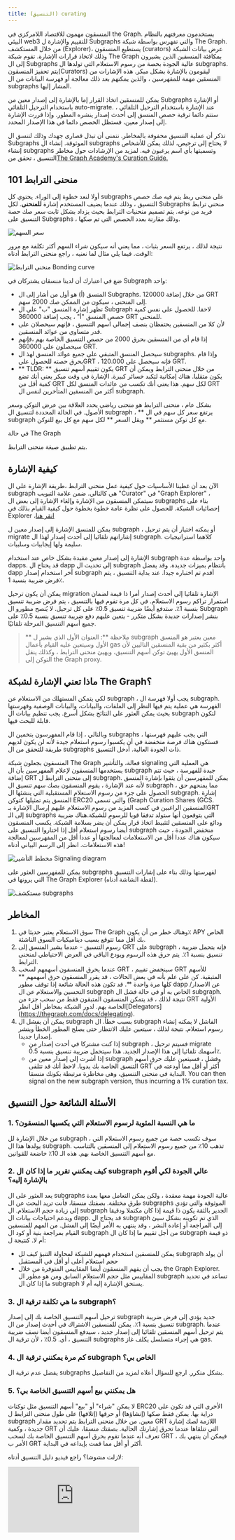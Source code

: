 ```yaml
---
title: (التنسيق) curating
---
```


المنسقون مهمون للاقتصاد اللامركزي في the Graph. يستخدمون معرفتهم بالنظام البيئي web3 للتقييم والإشارة ل Subgraphs والتي تفهرس بواسطة شبكة The Graph. من خلال المستكشف (Explorer)، يستطيع المنسقون (curators) عرض بيانات الشبكة وذلك لاتخاذ قرارات الإشارة. تقوم شبكة The Graph بمكافئة المنسقين الذين يشيرون إلى ال Subgraphs عالية الجودة بحصة من رسوم الاستعلام التي تولدها ال subgraphs. يتم تحفيز المنسقون(Curators) ليقومون بالإشارة بشكل مبكر. هذه الإشارات من المنسقين مهمة للمفهرسين ، والذين يمكنهم بعد ذلك معالجة أو فهرسة البيانات من ال subgraphs المشار إليها.

يمكن للمنسقين اتخاذ القرار إما بالإشارة إلى إصدار معين من Subgraphs أو الإشارة باستخدام الترحيل التلقائي auto-migrate. عند الإشارة باستخدام الترحيل التلقائي ، ستتم دائما ترقية حصص المنسق إلى أحدث إصدار ينشره المطور. وإذا قررت الإشارة إلى إصدار معين، فستظل الحصص دائما في هذا الإصدار المحدد.

تذكر أن عملية التنسيق محفوفة بالمخاطر. نتمنى أن تبذل قصارى جهدك وذلك لتنسق ال Subgraphs الموثوقة. إنشاء ال subgraphs لا يحتاج إلى ترخيص، لذلك يمكن للأشخاص إنشاء subgraphs وتسميتها بأي اسم يرغبون فيه. لمزيد من الإرشادات حول مخاطر التنسيق ، تحقق من[The Graph Academy's Curation Guide.](https://thegraph.academy/curators/)

## منحنى الترابط 101

أولا لنعد خطوة إلى الوراء. يحتوي كل subgraphs على منحنى ربط يتم فيه صك حصص التنسيق ، وذلك عندما يضيف المستخدم إشارة **للمنحنى**. لكل Subgraphs منحنى ترابط فريد من نوعه. يتم تصميم منحنيات الترابط بحيث يزداد بشكل ثابت سعر صك حصة التنسيق على Subgraphs ، وذلك مقارنة بعدد الحصص التي تم صكها.

![سعر السهم](/img/price-per-share.png)

نتيجة لذلك ، يرتفع السعر بثبات ، مما يعني أنه سيكون شراء السهم أكثر تكلفة مع مرور الوقت. فيما يلي مثال لما نعنيه ، راجع منحنى الترابط أدناه:

![منحنى الترابط Bonding curve](/img/bonding-curve.png)

ضع في اعتبارك أن لدينا منسقان يشتركان في Subgraph واحد:

- المنسق (أ) هو أول من أشار إلى ال Subgraphs. من خلال إضافة 120000 GRT إلى المنحنى ، سيكون من الممكن صك 2000 سهم.
- تظهر إشارة المنسق "ب" على ال Subgraph لاحقا. للحصول على نفس كمية حصص المنسق "أ" ، يجب إضافة 360000 GRT للمنحنى.
- لأن كلا من المنسقين يحتفظان بنصف إجمالي اسهم التنسيق ، فإنهم سيحصلان على قدر متساوي من عوائد المنسقين.
- إذا قام أي من المنسقين بحرق 2000 من حصص التنسيق الخاصة بهم ،فإنهم سيحصلون على 360000 GRT.
- سيحصل المنسق المتبقي على جميع عوائد المنسق لهذ ال subgraphs. وإذا قام بحرق حصته للحصول علىGRT ، فإنه سيحصل على 120.000 GRT.
- ** TLDR: ** يكون تقييم أسهم تنسيق GRT من خلال منحنى الترابط ويمكن أن يكون متقلبا. هناك إمكانية لتكبد خسائر كبيرة. الإشارة في وقت مبكر يعني أنك تضع كمية أقل من GRT لكل سهم. هذا يعني أنك تكسب من عائدات المنسق لكل GRT أكثر من المنسقين المتأخرين لنفس ال subgraph.

بشكل عام ، منحنى الترابط هو منحنى رياضي يحدد العلاقة بين عرض التوكن وسعر الأصول. في الحالة المحددة لتنسيق ال subgraph ، ** يرتفع سعر كل سهم في ال subgraph مع كل توكن مستثمر ** ويقل السعر \*\* لكل سهم مع كل بيع للتوكن.

في حالة The Graph

يتم تطبيق صيغة منحنى الترابط.

## كيفية الإشارة

الآن بعد أن غطينا الأساسيات حول كيفية عمل منحنى الترابط ،طريقة الإشارة على ال subgraph هي كالتالي. ضمن علامة التبويب "Curator" في "Graph Explorer" ، سيتمكن المنسقون من الإشارة وإلغاء الإشارة إلى بعض ال subgraphs بناء على إحصائيات الشبكة. للحصول على نظرة عامة خطوة بخطوة حول كيفية القيام بذلك في Explorer ،[انقر هنا](https://thegraph.com/docs/explorer)

يمكن للمنسق الإشارة إلى إصدار معين ل subgraph ، أو يمكنه اختيار أن يتم ترحيل migrate إشاراتهم تلقائيا إلى أحدث إصدار لهذا ال subgraph. كلاهما استراتيجيات سليمة ولها إيجابيات وسلبيات.

الإشارة إلى إصدار معين مفيدة بشكل خاص عند استخدام subgraph واحد بواسطة عدة dapps. قد يحتاج ال dapp إلى تحديث ال subgraph بانتظام بميزات جديدة. وقد يفضل dapp آخر استخدام إصدار subgraph أقدم تم اختباره جيدا. عند بداية التنسيق ، يتم فرض ضريبة بنسبة 1٪.

يمكن أن يكون ترحيل migration الإشارة تلقائيا إلى أحدث إصدار أمرا ذا قيمة لضمان استمرار تراكم رسوم الاستعلام. في كل مرة تقوم فيها بالتنسيق ، يتم فرض ضريبة تنسيق بنسبة 1٪. ستدفع أيضًا ضريبة تنسيق 0.5٪ على كل ترحيل. لا يُنصح مطورو ال Subgraph بنشر إصدارات جديدة بشكل متكرر - يتعين عليهم دفع ضريبة تنسيق بنسبة 0.5٪ على جميع أسهم التنسيق المرحلة تلقائيًا.

> ** ملاحظة **: العنوان الأول الذي يشير ل subgraph معين يعتبر هو المنسق الأول وسيتعين عليه القيام بأعمال gas أكثر بكثير من بقية المنسقين التاليين لأن المنسق الأول يهيئ توكن أسهم التنسيق، ويهيئ منحنى الترابط ، وكذلك ينقل التوكن إلى the Graph proxy.

## ماذا تعني الإشارة لشبكة The Graph؟

لكي يتمكن المستهلك من الاستعلام عن subgraph ، يجب أولا فهرسة ال subgraph. الفهرسة هي عملية يتم فيها النظر إلى الملفات، والبيانات، والبيانات الوصفية وفهرستها بحيث يمكن العثور على النتائج بشكل أسرع. يجب تنظيم بيانات ال subgraph لتكون قابلة للبحث فيها.

وبالتالي ، إذا قام المفهرسون بتخمين ال subgraphs التي يجب عليهم فهرستها ، فستكون هناك فرصة منخفضة في أن يكسبوا رسوم استعلام جيدة لأنه لن يكون لديهم طريقة للتحقق من ال subgraphs ذات الجودة العالية. أدخل التنسيق.

المنسقون بجعلون شبكة The Graph فعالة، والتأشير signaling هي العملية التي يستخدمها المنسقون لإعلام المفهرسين بأن ال subgraph جيدة للفهرسة ، حيث تتم إضافة GRT إلى منحنى الترابط ل subgraph. يمكن للمفهرسين أن يثقوا بإشارة المنسق لأنه عند الإشارة ، يقوم المنسقون بصك سهم تنسيق ال subgraph ، مما يمنحهم حق الحصول على جزء من رسوم الاستعلام المستقبلية التي ينشئها ال subgraph. إشارة المنسق يتم تمثيلها كتوكن ERC20 والتي تسمى (Graph Curation Shares (GCS. المنسقين الراغبين في كسب المزيد من رسوم الاستعلام عليهم إرسال الإشارة بـGRT إلى الـ subgraphs التي يتوقعون أنها ستولد تدفقا قويا للرسوم للشبكة.هناك ضريبة ودائع على المنسقين لتثبيط اتخاذ قرار يمكن أن يضر بسلامة الشبكة. يكسب المنسقون أيضا رسوم استعلام أقل إذا اختاروا التنسيق على subgraph منخفض الجودة ، حيث سيكون هناك عددا أقل من الاستعلامات لمعالجتها أو عددا أقل من المفهرسين لمعالجة هذه الاستعلامات. انظر إلى الرسم البياني أدناه!

![مخطط التأشير Signaling diagram](/img/curator-signaling.png)

يمكن للمفهرسين العثور على subgraphs لفهرستها وذلك بناء على إشارات التنسيق التي يرونها في The Graph Explorer (لقطة الشاشة أدناه).

![مستكشف subgraphs](/img/explorer-subgraphs.png)

## المخاطر

1. سوق الاستعلام يعتبر حديثا في The Graph وهناك خطر من أن يكون٪ APY الخاص بك أقل مما تتوقع بسبب ديناميكيات السوق الناشئة.
2. رسوم التنسيق - عندما يشير المنسق إلى GRT على subgraph ، فإنه يتحمل ضريبة تنسيق بنسبة 1٪. يتم حرق هذه الرسوم ويودع الباقي في العرض الاحتياطي لمنحنى الترابط.
3. عندما يحرق المنسقون أسهمهم لسحب GRT ، سينخفض تقييم GRT للأسهم المتبقية. كن على علم بأنه في بعض الحالات ، قد يقرر المنسقون حرق أسهمهم ** كلها مرة واحدة **. قد تكون هذه الحالة شائعة إذا توقف مطور dapp عن الاصدار/ التحسين والاستعلام عن ال subgraph الخاص به أو في حالة فشل ال subgraph. نتيجة لذلك ، قد يتمكن المنسقون المتبقون فقط من سحب جزء من GRT الأولية الخاصة بهم. لدور الشبكة بمخاطر أقل انظر\[Delegators\] (https://thegraph.com/docs/delegating).
4. يمكن أن يفشل ال subgraph بسبب خطأ. ال subgraph الفاشل لا يمكنه إنشاء رسوم استعلام. نتيجة لذلك ، سيتعين عليك الانتظار حتى يصلح المطور الخطأ وينشر إصدارا جديدا.
   - إذا كنت مشتركا في أحدث إصدار من subgraph ، فسيتم ترحيل migrate أسهمك تلقائيا إلى هذا الإصدار الجديد. هذا سيتحمل ضريبة تنسيق بنسبة 0.5٪.
   - إذا أشرت إلى إصدار معين من subgraph وفشل ، فسيتعين عليك حرق أسهم التنسق الخاصة بك يدويا. لاحظ أنك قد تتلقى GRT أكثر أو أقل مما أودعته في البداية في منحنى التنسيق، وهي مخاطرة مرتبطة بكونك منسقا. You can then signal on the new subgraph version, thus incurring a 1% curation tax.

## الأسئلة الشائعة حول التنسيق

### 1. ما هي النسبة المئوية لرسوم الاستعلام التي يكسبها المنسقون؟

من خلال الإشارة لل subgraph ، سوف تكسب حصة من جميع رسوم الاستعلام التي يولدها هذا ال subgraph. تذهب 10٪ من جميع رسوم الاستعلام إلى المنسقين بالتناسب مع أسهم التنسيق الخاصة بهم. هذه الـ 10٪ خاضعة للقوانين.

### 2. كيف يمكنني تقرير ما إذا كان ال subgraph عالي الجودة لكي أقوم بالإشارة إليه؟

يعد العثور على ال subgraphs عالية الجودة مهمة معقدة ، ولكن يمكن التعامل معها بعدة طرق مختلفة. بصفتك منسقا، فأنت تريد البحث عن ال subgraphs الموثوقة والتي تؤدي إلى زيادة حجم الاستعلام. ال subgraph الجدير بالثقة يكون ذا قيمة إذا كان مكتملا ودقيقا ويدعم احتياجات بيانات ال dapp. قد يحتاج ال subgraph الذي تم تكوينه بشكل سيئ إلى المراجعة أو إعادة النشر ، وقد ينتهي به الأمر أيضًا إلى الفشل. من المهم للمنسقين القيام بمراجعة بنية أو كود ال subgraph من أجل تقييم ما إذا كان ال subgraph ذو قيمة أم لا. كنتيجة ل:

- يمكن للمنسقين استخدام فهمهم للشبكة لمحاولة التنبؤ كيف لل subgraph أن يولد حجم استعلام أعلى أو أقل في المستقبل
- يجب أن يفهم المنسقون أيضا المقاييس المتوفرة من خلال the Graph Explorer. المقاييس مثل حجم الاستعلام السابق ومن هو مطور ال subgraph تساعد في تحديد ما إذا كان ال subgraph يستحق الإشارة إليه أم لا.

### 3. ما هي تكلفة ترقية ال subgraph؟

ترحيل أسهم التنسيق الخاصة بك إلى إصدار subgraph جديد يؤدي إلى فرض ضريبة تنسيق بنسبة 1٪. يمكن للمنسقين الاشتراك في أحدث إصدار من ال subgraph. عندما يتم ترحيل أسهم المنسقين تلقائيا إلى إصدار جديد ، سيدفع المنسقون أيضا نصف ضريبة التنسيق ، أي. 0.5٪ ، لأن ترقية ال subgraphs هي إجراء متسلسل يكلف غاز gas.

### 4. كم مرة يمكنني ترقية ال subgraph الخاص بي؟

يفضل عدم ترقية ال subgraphs بشكل متكرر. ارجع للسؤال أعلاه لمزيد من التفاصيل.

### 5. هل يمكنني بيع أسهم التنسيق الخاصة بي؟

لا يمكن "شراء" أو "بيع" أسهم التنسيق مثل توكنات ERC20 الأخرى التي قد تكون على دراية بها. يمكن فقط صكها (إنشاؤها) أو حرقها (إتلافها) على طول منحنى الترابط ل subgraph معين. من خلال منحنى الترابط يتم تحديد مقدار GRT اللازمة لصك إشارة جديدة ، وكمية GRT التي تتلقاها عندما تحرق إشارتك الحالية. بصفتك منسقا، عليك أن تعرف أنه عندما تقوم بحرق أسهم التنسيق الخاصة بك لسحب GRT ، فيمكن أن ينتهي بك الأمر ب GRT أكثر أو أقل مما قمت بإيداعه في البداية.

لازلت مشوشا؟ راجع فيديو دليل التنسيق أدناه:

<iframe
  className="video-iframe"
  src="https://www.youtube.com/embed/VytTEcf0dxQ"
  title="مشغل فيديو يوتيوب"
  frameBorder="0"
  allowFullScreen
/>
